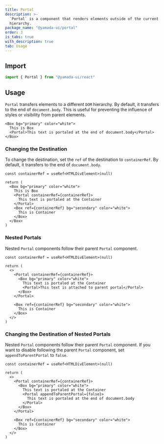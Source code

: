 ```yaml
---
title: Portal
description: >-
  `Portal` is a component that renders elements outside of the current `DOM`
  hierarchy.
package_name: "@yamada-ui/portal"
order: 3
is_tabs: true
with_description: true
tab: Usage
---
```


## Import

```ts
import { Portal } from "@yamada-ui/react"
```

## Usage

`Portal` transfers elements to a different `DOM` hierarchy. By default, it transfers to the end of `document.body`. This is useful for preventing the influence of styles or visibility from parent elements.

```tsx
<Box bg="primary" color="white">
  This is Box
  <Portal>This text is portaled at the end of document.body</Portal>
</Box>
```

### Changing the Destination

To change the destination, set the `ref` of the destination to `containerRef`. By default, it transfers to the end of `document.body`.

```tsx functional=true
const containerRef = useRef<HTMLDivElement>(null)

return (
  <Box bg="primary" color="white">
    This is Box
    <Portal containerRef={containerRef}>
      This text is portaled at the Container
    </Portal>
    <Box ref={containerRef} bg="secondary" color="white">
      This is Container
    </Box>
  </Box>
)
```

### Nested Portals

Nested `Portal` components follow their parent `Portal` component.

```tsx functional=true
const containerRef = useRef<HTMLDivElement>(null)

return (
  <>
    <Portal containerRef={containerRef}>
      <Box bg="primary" color="white">
        This text is portaled at the Container
        <Portal>This text is attached to parent portal</Portal>
      </Box>
    </Portal>

    <Box ref={containerRef} bg="secondary" color="white">
      This is Container
    </Box>
  </>
)
```

### Changing the Destination of Nested Portals

Nested `Portal` components follow their parent `Portal` component. If you want to disable following the parent `Portal` component, set `appendToParentPortal` to `false`.

```tsx functional=true
const containerRef = useRef<HTMLDivElement>(null)

return (
  <>
    <Portal containerRef={containerRef}>
      <Box bg="primary" color="white">
        This text is portaled at the Container
        <Portal appendToParentPortal={false}>
          This text is portaled at the end of document.body
        </Portal>
      </Box>
    </Portal>

    <Box ref={containerRef} bg="secondary" color="white">
      This is Container
    </Box>
  </>
)
```
